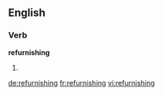 ==English==

===Verb===
'''refurnishing'''

# {{third-person singular of|refurnish}}

[[de:refurnishing]]
[[fr:refurnishing]]
[[vi:refurnishing]]